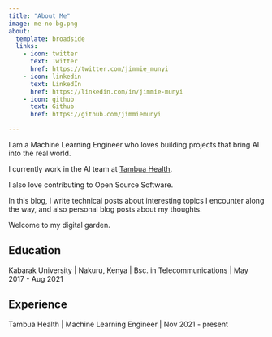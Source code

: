 ```yaml
---
title: "About Me"
image: me-no-bg.png
about:
  template: broadside
  links:
    - icon: twitter
      text: Twitter
      href: https://twitter.com/jimmie_munyi
    - icon: linkedin
      text: LinkedIn
      href: https://linkedin.com/in/jimmie-munyi
    - icon: github
      text: Github
      href: https://github.com/jimmiemunyi

---
```


I am a Machine Learning Engineer who loves building projects that bring AI into the real world.

I currently work in the AI team at [Tambua Health](https://www.tambuahealth.com/).

I also love contributing to Open Source Software. 

In this blog, I write technical posts about interesting topics I encounter along the way, and also personal blog posts about my thoughts.

Welcome to my digital garden.

## Education

Kabarak University | Nakuru, Kenya | Bsc. in Telecommunications | May 2017 - Aug 2021


## Experience

Tambua Health | Machine Learning Engineer | Nov 2021 - present
